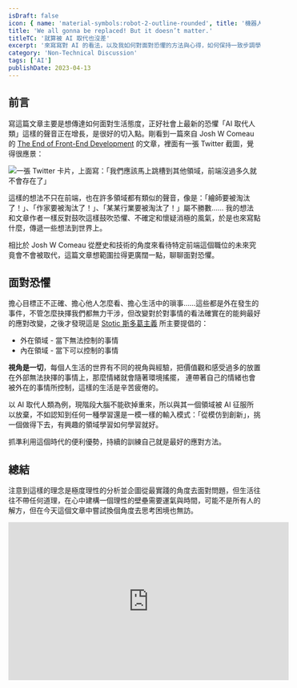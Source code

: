 ```yaml
---
isDraft: false
icon: { name: 'material-symbols:robot-2-outline-rounded', title: '機器人符號' }
title: 'We all gonna be replaced! But it doesn’t matter.'
titleTC: '就算被 AI 取代也沒差'
excerpt: '來寫寫對 AI 的看法，以及我如何對面對恐懼的方法與心得，如何保持一致步調學習前進。寫這篇文章主要是想傳達如何面對生活態度，正好社會上最新的恐懼「AI 取代人類」這樣的聲音正在增長，這樣的想法不只在前端，也在許多領域都有類似的聲音，像是：「繪師要被淘汰了！」、「作家要被淘汰了！」、「某某行業要被淘汰了！」屬不勝數……'
category: 'Non-Technical Discussion'
tags: ['AI']
publishDate: 2023-04-13
---
```


## 前言

寫這篇文章主要是想傳達如何面對生活態度，正好社會上最新的恐懼「AI 取代人類」這樣的聲音正在增長，是很好的切入點。剛看到一篇來自 Josh W Comeau 的 [The End of Front-End Development](https://www.joshwcomeau.com/blog/the-end-of-frontend-development/) 的文章，裡面有一張 Twitter 截圖，覺得很應景：

![一張 Twitter 卡片，上面寫：「我們應該馬上跳槽到其他領域，前端沒過多久就不會存在了」](./no-more-frontend-devs.webp '一張 Twitter 卡片，上面寫：「我們應該馬上跳槽到其他領域，前端沒過多久就不會存在了」')

這樣的想法不只在前端，也在許多領域都有類似的聲音，像是：「繪師要被淘汰了！」、「作家要被淘汰了！」、「某某行業要被淘汰了！」屬不勝數……
我的想法和文章作者一樣反對鼓吹這樣鼓吹恐懼、不確定和懷疑消極的風氣，於是也來寫點什麼，傳遞一些想法到世界上。

相比於 Josh W Comeau 從歷史和技術的角度來看待特定前端這個職位的未來究竟會不會被取代，這篇文章想範圍拉得更廣闊一點，聊聊面對恐懼。

## 面對恐懼

擔心目標正不正確、擔心他人怎麼看、擔心生活中的瑣事……這些都是外在發生的事件，不管怎麼抉擇我們都無力干涉，但改變對於對事情的看法確實在的能夠最好的應對改變，之後才發現這是 [Stotic 斯多葛主義](https://zh.wikipedia.org/wiki/%E6%96%AF%E5%A4%9A%E8%91%9B%E4%B8%BB%E7%BE%A9) 所主要提倡的：

- 外在領域 - 當下無法控制的事情
- 內在領域 - 當下可以控制的事情

**視角是一切**，每個人生活的世界有不同的視角與經驗，把價值觀和感受過多的放置在外部無法抉擇的事情上，那麼情緒就會隨著環境搖擺，
連帶著自己的情緒也會被外在的事情所控制，這樣的生活是辛苦疲倦的。

以 AI 取代人類為例，現階段大腦不能砍掉重來，所以與其一個領域被 AI 征服所以放棄，不如認知到任何一種學習還是一模一樣的輸入模式：「從模仿到創新」，挑一個做得下去，有興趣的領域學習如何學習就好。

抓準利用這個時代的便利優勢，持續的訓練自己就是最好的應對方法。

## 總結

注意到這樣的理念是極度理性的分析並企圖從最實踐的角度去面對問題，但生活往往不帶任何道理，在心中建構一個理性的壁壘需要運氣與時間，可能不是所有人的解方，但在今天這個文章中嘗試換個角度去思考困境也無訪。

<iframe
  class="w-full"
  width="560"
  height="315"
  src="https://www.youtube.com/embed/R9OCA6UFE-0"
  title="YouTube video player"
  frameborder="0"
  allow="accelerometer; autoplay; clipboard-write; encrypted-media; gyroscope; picture-in-picture; web-share"
  allowfullscreen
></iframe>
